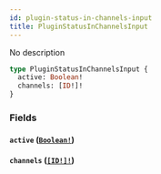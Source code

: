 ```yaml
---
id: plugin-status-in-channels-input
title: PluginStatusInChannelsInput
---
```


No description

```graphql
type PluginStatusInChannelsInput {
  active: Boolean!
  channels: [ID!]!
}
```

### Fields

#### `active` ([`Boolean!`](../../../developer/api-reference/scalars/boolean))

#### `channels` ([`[ID!]!`](../../../developer/api-reference/scalars/id))
